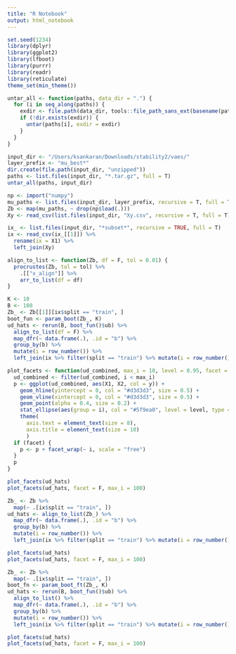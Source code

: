 ```yaml
---
title: "R Notebook"
output: html_notebook
---
```


```r
set.seed(1234)
library(dplyr)
library(ggplot2)
library(lfboot)
library(purrr)
library(readr)
library(reticulate)
theme_set(min_theme())
```

```r
untar_all <- function(paths, data_dir = ".") {
  for (i in seq_along(paths)) {
    exdir <- file.path(data_dir, tools::file_path_sans_ext(basename(paths[[i]])))
    if (!dir.exists(exdir)) {
      untar(paths[i], exdir = exdir)
    }
  }
}
```


```r
input_dir <- "/Users/ksankaran/Downloads/stability2/vaes/"
layer_prefix <- "mu_best*"
dir.create(file.path(input_dir, "unzipped"))
paths <- list.files(input_dir, "*.tar.gz", full = T)
untar_all(paths, input_dir)
```

```r
np <- import("numpy")
mu_paths <- list.files(input_dir, layer_prefix, recursive = T, full = T)
Zb <- map(mu_paths, ~ drop(np$load(.)))
Xy <- read_csv(list.files(input_dir, "Xy.csv", recursive = T, full = T)[1])
```

```r
ix_ <- list.files(input_dir, "*subset*", recursive = TRUE, full = T)
ix <- read_csv(ix_[[1]]) %>%
  rename(ix = X1) %>%
  left_join(Xy)

align_to_list <- function(Zb, df = F, tol = 0.01) {
  procrustes(Zb, tol = tol) %>%
    .[["x_align"]] %>%
    arr_to_list(df = df)
}
```


```r
K <- 10
B <- 100
Zb_ <- Zb[[1]][ix$split == "train", ]
boot_fun <- param_boot(Zb_, K)
ud_hats <- rerun(B, boot_fun()$ub) %>%
  align_to_list(df = F) %>%
  map_dfr(~ data.frame(.), .id = "b") %>%
  group_by(b) %>%
  mutate(i = row_number()) %>%
  left_join(ix %>% filter(split == "train") %>% mutate(i = row_number()))
```

```r
plot_facets <- function(ud_combined, max_i = 10, level = 0.95, facet = TRUE) {
  ud_combined <- filter(ud_combined, i < max_i)
  p <- ggplot(ud_combined, aes(X1, X2, col = y)) +
    geom_hline(yintercept = 0, col = "#d3d3d3", size = 0.5) +
    geom_vline(xintercept = 0, col = "#d3d3d3", size = 0.5) +
    geom_point(alpha = 0.4, size = 0.2) +
    stat_ellipse(aes(group = i), col = "#5f9ea0", level = level, type = "norm") +
    theme(
      axis.text = element_text(size = 8),
      axis.title = element_text(size = 10)
      )
  if (facet) {
    p <- p + facet_wrap(~ i, scale = "free")
  }
  p
}
```

```r
plot_facets(ud_hats)
plot_facets(ud_hats, facet = F, max_i = 100)
```

```r
Zb_ <- Zb %>%
  map(~ .[ix$split == "train", ])
ud_hats <- align_to_list(Zb_) %>%
  map_dfr(~ data.frame(.), .id = "b") %>%
  group_by(b) %>%
  mutate(i = row_number()) %>%
  left_join(ix %>% filter(split == "train") %>% mutate(i = row_number())) 
```
```r
plot_facets(ud_hats)
plot_facets(ud_hats, facet = F, max_i = 100)
```


```r
Zb_ <- Zb %>%
  map(~ .[ix$split == "train", ])
boot_fn <- param_boot_ft(Zb_, K)
ud_hats <- rerun(B, boot_fun()$ub) %>%
  align_to_list() %>%
  map_dfr(~ data.frame(.), .id = "b") %>%
  group_by(b) %>%
  mutate(i = row_number()) %>%
  left_join(ix %>% filter(split == "train") %>% mutate(i = row_number())) 
```

```r
plot_facets(ud_hats)
plot_facets(ud_hats, facet = F, max_i = 100)
```
